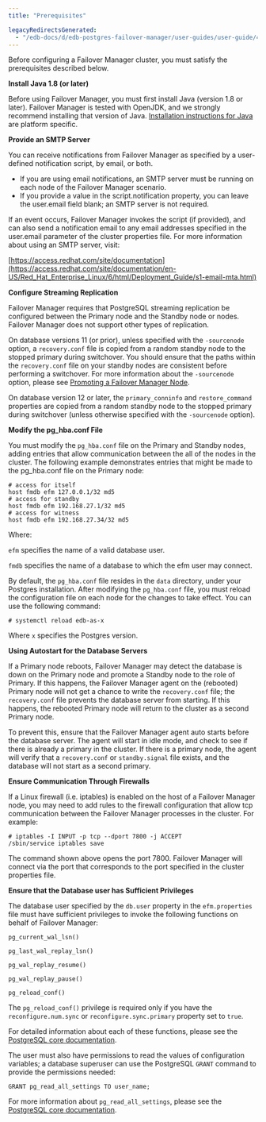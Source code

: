 ```yaml
---
title: "Prerequisites"

legacyRedirectsGenerated:
  - "/edb-docs/d/edb-postgres-failover-manager/user-guides/user-guide/4.1/prerequisites.html"
---
```


<div id="prerequisites" class="registered_link"></div>

Before configuring a Failover Manager cluster, you must satisfy the prerequisites described below.

**Install Java 1.8 (or later)**

Before using Failover Manager, you must first install Java (version 1.8 or later). Failover Manager is tested with OpenJDK, and we strongly recommend installing that version of Java. [Installation instructions for Java](https://openjdk.java.net/install/) are platform specific.

**Provide an SMTP Server**

You can receive notifications from Failover Manager as specified by a user-defined notification script, by email, or both.

-   If you are using email notifications, an SMTP server must be running on each node of the Failover Manager scenario.
-   If you provide a value in the script.notification property, you can leave the user.email field blank; an SMTP server is not required.

If an event occurs, Failover Manager invokes the script (if provided), and can also send a notification email to any email addresses specified in the user.email parameter of the cluster properties file. For more information about using an SMTP server, visit:

[https://access.redhat.com/site/documentation](https://access.redhat.com/site/documentation/en-US/Red_Hat_Enterprise_Linux/6/html/Deployment_Guide/s1-email-mta.html)

**Configure Streaming Replication**

Failover Manager requires that PostgreSQL streaming replication be configured between the Primary node and the Standby node or nodes. Failover Manager does not support other types of replication.

On database versions 11 (or prior), unless specified with the `-sourcenode` option, a `recovery.conf` file is copied from a random standby node to the stopped primary during switchover. You should ensure that the paths within the `recovery.conf` file on your standby nodes are consistent before performing a switchover. For more information about the `-sourcenode` option, please see [Promoting a Failover Manager Node](../05_using_efm/#promote_node).

On database version 12 or later, the `primary_conninfo` and `restore_command` properties are copied from a random standby node to the stopped primary during switchover (unless otherwise specified with the `-sourcenode` option).

**Modify the pg_hba.conf File**

You must modify the `pg_hba.conf` file on the Primary and Standby nodes, adding entries that allow communication between the all of the nodes in the cluster. The following example demonstrates entries that might be made to the pg_hba.conf file on the Primary node:

```text
# access for itself
host fmdb efm 127.0.0.1/32 md5
# access for standby
host fmdb efm 192.168.27.1/32 md5
# access for witness
host fmdb efm 192.168.27.34/32 md5
```

Where:

 `efm` specifies the name of a valid database user.

 `fmdb` specifies the name of a database to which the efm user may connect.

By default, the `pg_hba.conf` file resides in the `data` directory, under your Postgres installation. After modifying the `pg_hba.conf` file, you must reload the configuration file on each node for the changes to take effect. You can use the following command:

 `# systemctl reload edb-as-x`

Where `x` specifies the Postgres version.

**Using Autostart for the Database Servers**

If a Primary node reboots, Failover Manager may detect the database is down on the Primary node and promote a Standby node to the role of Primary. If this happens, the Failover Manager agent on the (rebooted) Primary node will not get a chance to write the `recovery.conf` file; the `recovery.conf` file prevents the database server from starting. If this happens, the rebooted Primary node will return to the cluster as a second Primary node.

To prevent this, ensure that the Failover Manager agent auto starts before the database server. The agent will start in idle mode, and check to see if there is already a primary in the cluster. If there is a primary node, the agent will verify that a `recovery.conf` or `standby.signal` file exists, and the database will not start as a second primary.

**Ensure Communication Through Firewalls**

If a Linux firewall (i.e. iptables) is enabled on the host of a Failover Manager node, you may need to add rules to the firewall configuration that allow tcp communication between the Failover Manager processes in the cluster. For example:

```text
# iptables -I INPUT -p tcp --dport 7800 -j ACCEPT
/sbin/service iptables save
```

The command shown above opens the port 7800. Failover Manager will connect via the port that corresponds to the port specified in the cluster properties file.

**Ensure that the Database user has Sufficient Privileges**

The database user specified by the `db.user` property in the `efm.properties` file must have sufficient privileges to invoke the following functions on behalf of Failover Manager:

 `pg_current_wal_lsn()`

 `pg_last_wal_replay_lsn()`

 `pg_wal_replay_resume()`

 `pg_wal_replay_pause()`

 `pg_reload_conf()`

The `pg_reload_conf()` privilege is required only if you have the `reconfigure.num.sync` or `reconfigure.sync.primary` property set to `true`.

For detailed information about each of these functions, please see the [PostgreSQL core documentation](https://www.postgresql.org/docs/current/index.html).

The user must also have permissions to read the values of configuration variables; a database superuser can use the PostgreSQL `GRANT` command to provide the permissions needed:

```text
GRANT pg_read_all_settings TO user_name;
```

For more information about `pg_read_all_settings`, please see the [PostgreSQL core documentation](https://www.postgresql.org/docs/current/default-roles.html).

